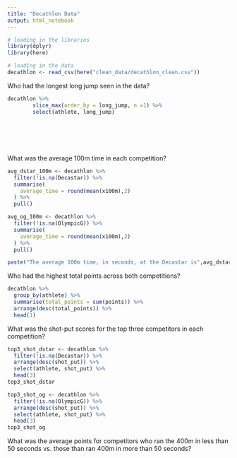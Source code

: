```yaml
---
title: "Decathlon Data"
output: html_notebook
---
```


```r
# loading in the libraries
library(dplyr)
library(here)
```


```r
# loading in the data
decathlon <- read_csv(here("clean_data/decathlon_clean.csv"))
```
Who had the longest long jump seen in the data?
```r
decathlon %>% 
        slice_max(order_by = long_jump, n =1) %>% 
        select(athlete, long_jump)
   
    
    
    
  
```


What was the average 100m time in each competition?
```r
avg_dstar_100m <- decathlon %>% 
  filter(!is.na(Decastar)) %>% 
  summarise(
    average_time = round(mean(x100m),2)
  ) %>% 
  pull()

avg_og_100m <- decathlon %>% 
  filter(!is.na(OlympicG)) %>% 
  summarise(
    average_time = round(mean(x100m),2)
  ) %>% 
  pull()

paste("The average 100m time, in seconds, at the Decastar is",avg_dstar_100m,"and at the Olympic Games is ",avg_og_100m)
```


Who had the highest total points across both competitions?
```r
decathlon %>% 
  group_by(athlete) %>% 
  summarise(total_points = sum(points)) %>% 
  arrange(desc(total_points)) %>% 
  head(1)
```


What was the shot-put scores for the top three competitors in each competition?
```r
top3_shot_dstar <- decathlon %>% 
  filter(!is.na(Decastar)) %>% 
  arrange(desc(shot_put)) %>% 
  select(athlete, shot_put) %>% 
  head(3)
top3_shot_dstar
```
```r
top3_shot_og <- decathlon %>% 
  filter(!is.na(OlympicG)) %>% 
  arrange(desc(shot_put)) %>% 
  select(athlete, shot_put) %>% 
  head(3)
top3_shot_og
```



What was the average points for competitors who ran the 400m in less than 50 seconds vs. those than ran 400m in more than 50 seconds?
```r

```


